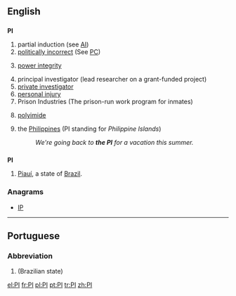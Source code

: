{{also|Appendix:Variations of "pi"}}
==English==

==={{initialism-old|en}}===
'''PI'''

# partial induction (see [[AI]])
# [[politically incorrect]] (See [[PC]])
# {{context|electronics|lang=en}} [[power integrity]]
# principal investigator (lead researcher on a grant-funded project)
# [[private investigator]]
# [[personal injury]]
# Prison Industries (The prison-run work program for inmates)
# {{context|organic compound|lang=en}} [[polyimide]]
# {{context|Philippines|colloquial|lang=en}} the [[Philippines]] (PI standing for ''Philippine Islands'')
#: ''We're going back to '''the PI''' for a vacation this summer.''

==={{abbreviation-old|en}}===
'''PI'''

# [[Piauí]], a state of [[Brazil]].

===Anagrams===
* [[IP#English|IP]]

----

==Portuguese==

===Abbreviation===
{{head|pt|abbreviation}}

# {{abbreviation of|Piauí|lang=pt}} (Brazilian state)

[[el:PI]]
[[fr:PI]]
[[pl:PI]]
[[pt:PI]]
[[tr:PI]]
[[zh:PI]]
